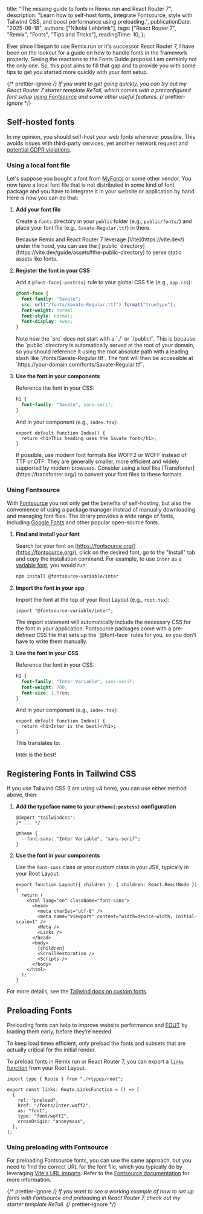 
  title: "The missing guide to fonts in Remix.run and React Router 7",
  description:
    "Learn how to self-host fonts, integrate Fontsource, style with Tailwind CSS, and boost performance using preloading.",
  publicationDate: "2025-06-18",
  authors: ["Nikolai Lehbrink"],
  tags: ["React Router 7", "Remix", "Fonts", "Tips and Tricks"],
  readingTime: 10,
};

Ever since I began to use Remix.run or it's successor React Router 7, I have been on the lookout for a guide on how to handle fonts in the framework properly. Seeing the reactions to the <ProfileBadge platform="GitHub" handle="remix-run/remix/discussions/9251">Fonts Guide proposal</ProfileBadge> I am certainly not the only one. So, this post aims to fill that gap and to provide you with some tips to get you started more quickly with your font setup.

{/* prettier-ignore */}
<Alert type="question" heading="Starting a new project?">
  If you want to get going quickly, you can try out my React Router 7 starter
  template <ProfileBadge platform="GitHub" handle="nikolailehbrink/retail">ReTail</ProfileBadge>, which comes with a preconfigured font setup [using Fontsource](#using-fontsource) and some other useful features.
</Alert>
{/* prettier-ignore */}

## Self-hosted fonts

In my opinion, you should self-host your web fonts whenever possible. This avoids issues with third-party services, yet another network request and [potential GDPR violations](https://thehackernews.com/2022/01/german-court-rules-websites-embedding.html).

### Using a local font file

Let's suppose you bought a font from [MyFonts](https://www.myfonts.com/) or some other vendor. You now have a local font file that is not distributed in some kind of font package and you have to integrate it in your website or application by hand. Here is how you can do that:

1. **Add your font file**

   Create a `fonts` directory in your `public` folder (e.g., `public/fonts/`) and
   place your font file (e.g., `Savate-Regular.ttf`) in there.

   <Alert type="info">
     Because Remix and React Router 7 leverage [Vite](https://vite.dev/) under
     the hood, you can use the [`public`
     directory](https://vite.dev/guide/assets#the-public-directory) to serve
     static assets like fonts.
   </Alert>

2. **Register the font in your CSS**

   Add a `@font-face{:postcss}` rule to your global CSS file (e.g., `app.css`):

   ```css filename="app/app.css" showLineNumbers
   @font-face {
     font-family: "Savate";
     src: url("/fonts/Savate-Regular.ttf") format("truetype");
     font-weight: normal;
     font-style: normal;
     font-display: swap;
   }
   ```

   <Alert type="warning">
     Note how the `src` does not start with a `./` or `/public/`. This is
     because the `public` directory is automatically served at the root of your
     domain, so you should reference it using the root absolute path with a
     leading slash like `/fonts/Savate-Regular.ttf`. The font will then be
     accessible at `https://your-domain.com/fonts/Savate-Regular.ttf`.
   </Alert>

3. **Use the font in your components**

   Reference the font in your CSS:

   ```css filename="app/app.css" showLineNumbers=7 highlight={2}
   h1 {
     font-family: "Savate", sans-serif;
   }
   ```

   And in your component (e.g., `index.tsx`):

   ```tsx filename="app/routes/index.tsx"
   export default function Index() {
     return <h1>This heading uses the Savate font</h1>;
   }
   ```

   <Alert type="tip" heading="Try to use modern font formats">
     If possible, use modern font formats like WOFF2 or WOFF instead of TTF or
     OTF. They are generally smaller, more efficient and widely supported by
     modern browsers. Consider using a tool like
     [Transfonter](https://transfonter.org/) to convert your font files to these
     formats.
   </Alert>

### Using Fontsource

With [Fontsource](https://fontsource.org/) you not only get the benefits of self-hosting, but also the convenience of using a package manager instead of manually downloading and managing font files. The library provides a wide range of fonts, including [Google Fonts](https://fonts.google.com/) and other popular open-source fonts.

1. **Find and install your font**

   Search for your font on [https://fontsource.org/](https://fontsource.org/), click on the desired font, go to the "Install" tab and copy the installation command. For example, to use `Inter` as a [variable font](https://developer.mozilla.org/en-US/docs/Web/CSS/CSS_fonts/Variable_fonts_guide), you would run:

   ```sh
   npm install @fontsource-variable/inter
   ```

2. **Import the font in your app**

   Import the font at the top of your Root Layout (e.g., `root.tsx`):

   ```tsx filename="app/root.tsx"
   import "@fontsource-variable/inter";
   ```

   <Alert type="question" heading="How does the import work?">
     The import statement will automatically include the necessary CSS for the
     font in your application. Fontsource packages come with a pre-defined CSS
     file that sets up the `@font-face` rules for you, so you don't have to
     write them manually.
   </Alert>

3. **Use the font in your CSS**

   Reference the font in your CSS:

   ```css filename="app/app.css" showLineNumbers highlight={2}
   h1 {
     font-family: "Inter Variable", sans-serif;
     font-weight: 700;
     font-size: 1.5rem;
   }
   ```

   And in your component (e.g., `index.tsx`):

   ```tsx filename="app/routes/index.tsx"
   export default function Index() {
     return <h1>Inter is the best!</h1>;
   }
   ```

   This translates to:

   <div className="text rounded-lg bg-pattern-15 p-4 text-2xl font-bold text-white">
     <span>Inter is the best!</span>
   </div>

## Registering Fonts in Tailwind CSS

If you use Tailwind CSS (I am using v4 here), you can use either method above, then:

1. **Add the typeface name to your `@theme{:postcss}` configuration**

   ```postcss filename="app/app.css" highlight={5}
   @import "tailwindcss";
   /* ... */

   @theme {
     --font-sans: "Inter Variable", "sans-serif";
   }
   ```

2. **Use the font in your components**

   Use the `font-sans` class or your custom class in your JSX, typically in your Root Layout:

   ```tsx filename="app/root.tsx" highlight={3}
   export function Layout({ children }: { children: React.ReactNode }) {
     return (
       <html lang="en" className="font-sans">
         <head>
           <meta charSet="utf-8" />
           <meta name="viewport" content="width=device-width, initial-scale=1" />
           <Meta />
           <Links />
         </head>
         <body>
           {children}
           <ScrollRestoration />
           <Scripts />
         </body>
       </html>
     );
   }
   ```

For more details, see the [Tailwind docs on custom fonts](https://tailwindcss.com/docs/font-family#customizing-your-theme).

## Preloading Fonts

Preloading fonts can help to improve website performance and [FOUT](https://rabbitloader.com/articles/fout/) by loading them early, before they’re needed.

<Alert type="warning" heading="Preload only critical fonts">
  To keep load times efficient, only preload the fonts and subsets that are
  actually critical for the initial render.
</Alert>

To preload fonts in Remix.run or React Router 7, you can export a [`links` function](https://reactrouter.com/api/components/Links) from your Root Layout.

```tsx filename="app/root.tsx"
import type { Route } from "./+types/root";

export const links: Route.LinksFunction = () => [
  {
    rel: "preload",
    href: "/fonts/Inter.woff2",
    as: "font",
    type: "font/woff2",
    crossOrigin: "anonymous",
  },
];
```

### Using preloading with Fontsource

For preloading Fontsource fonts, you can use the same approach, but you need to find the correct URL for the font file, which you typically do by leveraging [Vite's URL imports](https://vite.dev/guide/assets#explicit-url-imports). Refer to the [Fontsource documentation](https://fontsource.org/docs/getting-started/preload) for more information.

{/* prettier-ignore */}
<Alert type="tip" heading="Working example">
  If you want to see a working example of how to set up fonts with Fontsource and preloading in React Router 7, check out my starter template <ProfileBadge platform="GitHub" handle="nikolailehbrink/retail">ReTail</ProfileBadge>.
</Alert>
{/* prettier-ignore */}
